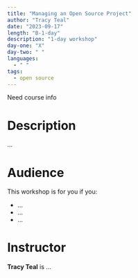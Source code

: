 ```yaml
---
title: "Managing an Open Source Project"
author: "Tracy Teal"
date: "2023-09-17"
length: "B-1-day"
description: "1-day workshop"
day-one: "X"
day-two: " "
languages:
  - " "
tags:
  - open source
---
```


::: callout-note
Need course info
:::

# Description

...

# Audience

This workshop is for you if you:

-   ...
-   ...
-   ...

# Instructor

**Tracy Teal** is ...
